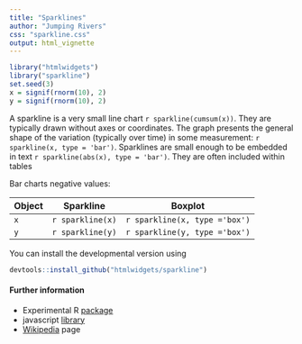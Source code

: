 ```yaml
---
title: "Sparklines"
author: "Jumping Rivers"
css: "sparkline.css"
output: html_vignette
---
```

<!--
%\VignetteEngine{knitr::rmarkdown}
%\VignetteIndexEntry{Introduction to Sparklines}
-->  

```r
library("htmlwidgets")
library("sparkline")
set.seed(3)
x = signif(rnorm(10), 2)
y = signif(rnorm(10), 2)
```

A sparkline is a very small line chart `r sparkline(cumsum(x))`. They are typically drawn without axes or coordinates.
The graph presents the general shape of the variation (typically over time) in some
measurement: `r sparkline(x, type = 'bar')`.  Sparklines are small enough to be
embedded in text  `r sparkline(abs(x), type = 'bar')`. They are often included within tables

Bar charts   negative values: 

| Object | Sparkline         | Boxplot  
|-------|-------------------|--------
| `x`     | `r sparkline(x)`  | `r sparkline(x, type ='box')`
| `y`     | `r sparkline(y)`  | `r sparkline(y, type ='box')`


You can install the developmental version using

```r
devtools::install_github("htmlwidgets/sparkline")
```

#### Further information

 * Experimental R [package](https://github.com/htmlwidgets/sparkline)
 * javascript [library](http://omnipotent.net/jquery.sparkline/)
 * [Wikipedia](https://en.wikipedia.org/wiki/Sparkline) page